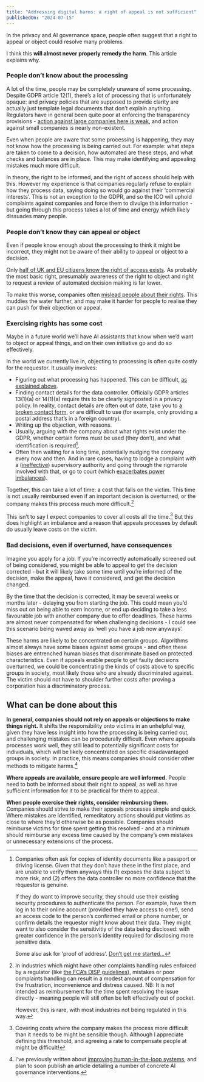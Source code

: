 ```yaml
---
title: "Addressing digital harms: a right of appeal is not sufficient"
publishedOn: "2024-07-15"
---
```


In the privacy and AI governance space, people often suggest that a right to appeal or object could resolve many problems.

I think this **will almost never properly remedy the harm**. This article explains why.

### People don’t know about the processing

A lot of the time, people may be completely unaware of some processing. Despite GDPR article 12(1), there’s a lot of processing that is unfortunately opaque: and privacy policies that are supposed to provide clarity are actually just template legal documents that don’t explain anything. Regulators have in general been quite poor at enforcing the transparency provisions - [action against large companies here is weak](https://noyb.eu/en/irish-data-protection-authority-gives-eu-397-billion-present-meta), and action against small companies is nearly non-existent.

Even when people are aware that some processing is happening, they may not know how the processing is being carried out. For example: what steps are taken to come to a decision, how automated are these steps, and what checks and balances are in place. This may make identifying and appealing mistakes much more difficult.

In theory, the right to be informed, and the right of access should help with this. However my experience is that companies regularly refuse to explain how they process data, saying doing so would go against their ‘commercial interests’. This is not an exception to the GDPR, and so the ICO will uphold complaints against companies and force them to divulge this information - but going through this process takes a lot of time and energy which likely dissuades many people.

### People don’t know they can appeal or object

Even if people know enough about the processing to think it might be incorrect, they might not be aware of their ability to appeal or object to a decision.

Only [half of UK and EU citizens know the right of access exists](https://fra.europa.eu/en/news/2020/how-concerned-are-europeans-about-their-personal-data-online). As probably the most basic right, presumably awareness of the right to object and right to request a review of automated decision making is far lower.

To make this worse, companies often [mislead people about their rights](https://www.politico.eu/article/uber-drivers-wage-battle-to-obtain-their-data/). This muddies the water further, and may make it harder for people to realise they can push for their objection or appeal.

### Exercising rights has some cost

Maybe in a future world we’ll have AI assistants that know when we’d want to object or appeal things, and on their own initiative go and do so effectively.

In the world we currently live in, objecting to processing is often quite costly for the requestor. It usually involves:
* Figuring out what processing has happened. This can be difficult, [as explained above](#people-dont-know-about-the-processing).
* Finding contact details for the data controller. Officially GDPR articles 13(1)(a) or 14(1)(a) require this to be clearly signposted in a privacy policy. In reality, contact details are often out of date, take you to [a broken contact form](../dont-use-contact-forms/), or are difficult to use (for example, only providing a postal address that’s in a foreign country).
* Writing up the objection, with reasons.
* Usually, arguing with the company about what rights exist under the GDPR, whether certain forms must be used (they don’t), and what identification is required[^1].
* Often then waiting for a long time, potentially nudging the company every now and then. And in rare cases, having to lodge a complaint with a ([ineffective](https://noyb.eu/en/5-years-gdpr-national-authorities-let-down-european-legislator)) supervisory authority and going through the rigmarole involved with that, or go to court (which [exacerbates power imbalances](https://www.adalovelaceinstitute.org/blog/gdpr-power-asymmetries-collective-data-harms/)).

Together, this can take a lot of time: a cost that falls on the victim. This time is not usually reimbursed even if an important decision is overturned, or the company makes this process much more difficult.[^2]

This isn’t to say I expect companies to cover all costs all the time.[^3] But this does highlight an imbalance and a reason that appeals processes by default do usually leave costs on the victim.

### Bad decisions, even if overturned, have consequences

Imagine you apply for a job. If you’re incorrectly automatically screened out of being considered, you might be able to appeal to get the decision corrected - but it will likely take some time until you’re informed of the decision, make the appeal, have it considered, and get the decision changed.

By the time that the decision is corrected, it may be several weeks or months later - delaying you from starting the job. This could mean you’d miss out on being able to earn income, or end up deciding to take a less favourable job with another company due to offer deadlines. These harms are almost never compensated for when challenging decisions - I could see this scenario being waved away as ‘well you have a job now anyways’.

These harms are likely to be concentrated on certain groups. Algorithms almost always have some biases against some groups - and often these biases are entrenched human biases that discriminate based on protected characteristics. Even if appeals enable people to get faulty decisions overturned, we could be concentrating the kinds of costs above to specific groups in society, most likely those who are already discriminated against. The victim should not have to shoulder further costs after proving a corporation has a discriminatory process.

## What can be done about this

**In general, companies should not rely on appeals or objections to make things right.** It shifts the responsibility onto victims in an unhelpful way, given they have less insight into how the processing is being carried out, and challenging mistakes can be procedurally difficult. Even where appeals processes work well, they still lead to potentially significant costs for individuals, which will be likely concentrated on specific disadavantaged groups in society. In practice, this means companies should consider other methods to mitigate harms.[^4]

**Where appeals are available, ensure people are well informed.** People need to both be informed about their right to appeal, as well as have sufficient information for it to be practical for them to appeal.

**When people exercise their rights, consider reimbursing them.** Companies should strive to make their appeals processes simple and quick. Where mistakes are identified, remeditatory actions should put victims as close to where they’d otherwise be as possible. Companies should reimburse victims for time spent getting this resolved - and at a minimum should reimburse any excess time caused by the company’s own mistakes or unnecessary extensions of the process.

[^1]:
    Companies often ask for copies of identity documents like a passport or driving license. Given that they don’t have these in the first place, and are unable to verify them anyways this (1) exposes the data subject to more risk, and (2) offers the data controller no more confidence that the requestor is genuine.
    
    If they do want to improve security, they should use their existing security procedures to authenticate the person. For example, have them log in to their online account (provided they have access to one!), send an access code to the person’s confirmed email or phone number, or confirm details the requestor might know about their data. They might want to also consider the sensitivitiy of the data being disclosed: with greater confidence in the person’s identity required for disclosing more sensitive data.
    
    Some also ask for ‘proof of address’. [Don’t get me started…](../poa-nonsense/)

[^2]:
    In industries which might have other complaints handling rules enforced by a regulator (like [the FCA’s DISP guidelines](https://www.handbook.fca.org.uk/handbook/DISP/)), mistakes or poor complaints handling can result in a modest amount of compensation for the frustration, inconvenience and distress caused. NB: It is not intended as reimbursement for the time spent resolving the issue directly - meaning people will still often be left effectively out of pocket.
    
    However, this is rare, with most industries not being regulated in this way.

[^3]:
    Covering costs where the company makes the process more difficult than it needs to be might be sensible though. Although I appreciate defining this threshold, and agreeing a rate to compensate people at might be difficult!

[^4]:
    I’ve previously written about [improving human-in-the-loop systems](../hitl-complacency-prevention/), and plan to soon publish an article detailing a number of concrete AI governance interventions.
